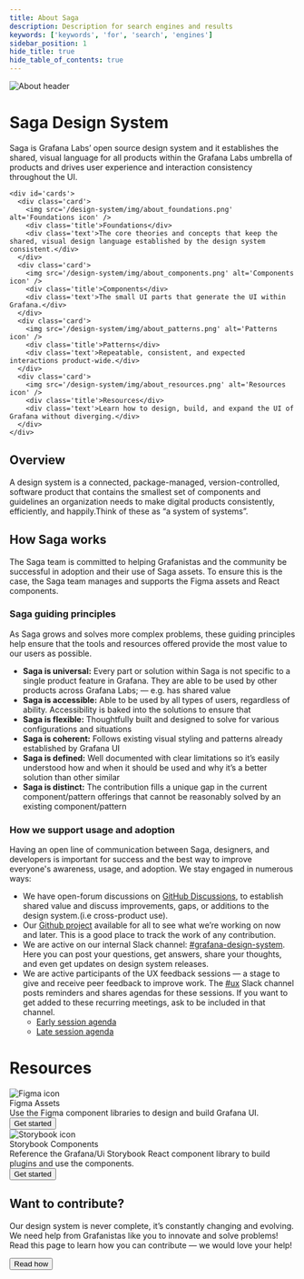 ```yaml
---
title: About Saga
description: Description for search engines and results
keywords: ['keywords', 'for', 'search', 'engines']
sidebar_position: 1
hide_title: true
hide_table_of_contents: true
---
```



<div id='about'>
  <img src='/design-system/img/about_header.png' alt='About header' />
 
  <div id='content'> 
    <h1>Saga Design System</h1>
    <p>Saga is Grafana Labs’ open source design system and it establishes the shared, visual language for all products within the Grafana Labs umbrella of products and drives user experience and interaction consistency throughout the UI.</p>
  
    <div id='cards'>
      <div class='card'>
        <img src='/design-system/img/about_foundations.png' alt='Foundations icon' />
        <div class='title'>Foundations</div>
        <div class='text'>The core theories and concepts that keep the shared, visual design language established by the design system consistent.</div>
      </div>
      <div class='card'>
        <img src='/design-system/img/about_components.png' alt='Components icon' />
        <div class='title'>Components</div>
        <div class='text'>The small UI parts that generate the UI within Grafana.</div>
      </div>
      <div class='card'>
        <img src='/design-system/img/about_patterns.png' alt='Patterns icon' />
        <div class='title'>Patterns</div>
        <div class='text'>Repeatable, consistent, and expected interactions product-wide.</div>
      </div>
      <div class='card'>
        <img src='/design-system/img/about_resources.png' alt='Resources icon' />
        <div class='title'>Resources</div>
        <div class='text'>Learn how to design, build, and expand the UI of Grafana without diverging.</div>
      </div>
    </div>

  <div id='box'>
    <div class='section'>
      <h2>Overview</h2>
      <p>A design system is a connected, package-managed, version-controlled, software product that contains the smallest set of components and guidelines an organization needs to make digital products consistently, efficiently, and happily.Think of these as “a system of systems”.</p>
    </div>
    <div class='section'>
      <h2>How Saga works</h2>
      <p>The Saga team is committed to helping Grafanistas and the community be successful in adoption and their use of Saga assets. To ensure this is the case, the Saga team manages and supports the Figma assets and React components.</p>
    </div>
    <div class='section'>
      <h3>Saga guiding principles</h3>
      <p>As Saga grows and solves more complex problems, these guiding principles help ensure that the tools and resources offered provide the most value to our users as possible.</p>
      <ul>
        <li><b>Saga is universal:</b> Every part or solution within Saga is not specific to a single product feature in Grafana. They are able to be used by other products across Grafana Labs; — e.g. has shared value</li>
        <li><b>Saga is accessible:</b> Able to be used by all types of users, regardless of ability. Accessibility is baked into the solutions to ensure that</li>
        <li><b>Saga is flexible:</b> Thoughtfully built and designed to solve for various configurations and situations</li>
        <li><b>Saga is coherent:</b> Follows existing visual styling and patterns already established by Grafana UI</li>
        <li><b>Saga is defined:</b> Well documented with clear limitations so it’s easily understood how and when it should be used and why it’s a better solution than other similar</li>
        <li><b>Saga is distinct:</b> The contribution fills a unique gap in the current component/pattern offerings that cannot be reasonably solved by an existing component/pattern</li>
      </ul>
    </div>
    <div class='section'>
      <h3>How we support usage and adoption</h3>
      <p>Having an open line of communication between Saga, designers, and developers is important for success and the best way to improve everyone's awareness, usage, and adoption. We stay engaged in numerous ways:</p>
      <ul>
        <li>We have open-forum discussions on <a rel='noreferrer noopener' href='https://github.com/grafana/grafana/discussions/categories/grafana-labs-design-system'>GitHub Discussions</a>, to establish shared value and discuss improvements, gaps, or additions to the design system.(i.e cross-product use).</li>
        <li>Our <a rel='noreferrer noopener' href='https://github.com/orgs/grafana/projects/176/views/4'>Github project</a> available for all to see what we’re working on now and later. This is a good place to track the work of any contribution.</li>
        <li>We are active on our internal Slack channel: <a rel='noreferrer noopener' href='https://app.slack.com/client/T02S4RCS0/CT7S455SP'>#grafana-design-system</a>. Here you can post your questions, get answers, share your thoughts, and even get updates on design system releases.</li> 
        <li>
          We are active participants of the UX feedback sessions — a stage to give and receive peer feedback to improve work. The <a rel='noreferrer noopener' href='https://app.slack.com/client/T02S4RCS0/C0F5GDR4P'>#ux</a> Slack channel posts reminders and shares agendas for these sessions. If you want to get added to these recurring meetings, ask to be included in that channel.
          <ul>
            <li><a rel='noreferrer noopener' href='https://docs.google.com/document/d/1m2yciWfQa-rp-KLUrMLYOge00GAd8bLPzmDtDwDFt0o/'>Early session agenda</a></li>
            <li><a rel='noreferrer noopener' href='https://docs.google.com/document/d/1oeaCzAyy3W-TguKUTaOqT2wIiAabuAO_Gr3TMOZKxcA/'>Late session agenda</a></li>
          </ul>
        </li>
      </ul>
    </div>
  </div>

  <h1>Resources</h1>
  <div id='cards-large'>
    <div class='card'>
      <img src='/design-system/img/figma.png' alt='Figma icon' />
      <div class='content'>
        <div class='title'>Figma Assets</div>
        <div class='text'>Use the Figma component libraries to design and build Grafana UI.</div>
        <Link to={'/resources'}>
          <Button size="med" variant='secondary'>
            Get started
          </Button>
        </Link>
      </div>
    </div>
    <div class='card'>
      <img src='/design-system/img/storybook.png' alt='Storybook icon' />
      <div class='content'>
        <div class='title'>Storybook Components</div>
        <div class='text'>Reference the Grafana/Ui Storybook React component library to build plugins and use the components.</div>
        <Link to={'https://developers.grafana.com/ui/latest/index.html?path=/story/docs-overview-intro--page'}>
          <Button size="med" variant='secondary'>
            Get started
          </Button>
        </Link>
      </div>
    </div>
  </div>

  <div id='box' class='footer'>
    <h2>Want to contribute?</h2>
    <p>Our design system is never complete, it’s constantly changing and evolving. We need help from Grafanistas like you to innovate and solve problems! Read this page to learn how you can contribute — we would love your help!</p>
    <Link to={'/contributing'}>
      <Button size="med" variant='secondary'>
        Read how
      </Button>
    </Link>
  </div>
  </div>
</div>
